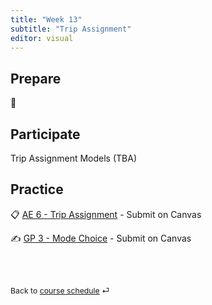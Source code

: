 ```yaml
---
title: "Week 13"
subtitle: "Trip Assignment"
editor: visual
---
```



## Prepare

📖 

## Participate

Trip Assignment Models (TBA)

## Practice

📋 [AE 6 - Trip Assignment](/teaching/CIVE461/ae/ae-6-trip-assignment.html) - Submit on Canvas

✍️ [GP 3 - Mode Choice](/teaching/CIVE461/project/project-description.html#report-3) - Submit on Canvas

<br><br>

::: {style="font-size: 0.875em;"}
Back to [course schedule](/teaching/CIVE461/ "Course schedule") ⏎
:::
